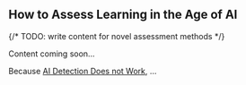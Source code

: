 
## How to Assess Learning in the Age of AI

{/* TODO: write content for novel assessment methods */}

<Callout emoji="️🚧">
  Content coming soon…
</Callout>

Because [AI Detection Does not Work](/teaching/ai_detection.mdx), …